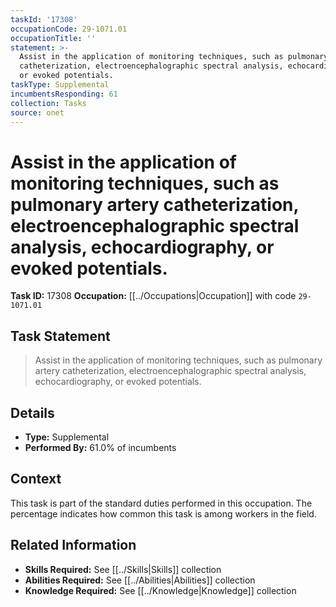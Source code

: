 ```yaml
---
taskId: '17308'
occupationCode: 29-1071.01
occupationTitle: ''
statement: >-
  Assist in the application of monitoring techniques, such as pulmonary artery
  catheterization, electroencephalographic spectral analysis, echocardiography,
  or evoked potentials.
taskType: Supplemental
incumbentsResponding: 61
collection: Tasks
source: onet
---
```

# Assist in the application of monitoring techniques, such as pulmonary artery catheterization, electroencephalographic spectral analysis, echocardiography, or evoked potentials.

**Task ID:** 17308
**Occupation:** [[../Occupations|Occupation]] with code `29-1071.01`

## Task Statement

> Assist in the application of monitoring techniques, such as pulmonary artery catheterization, electroencephalographic spectral analysis, echocardiography, or evoked potentials.

## Details

- **Type:** Supplemental
- **Performed By:** 61.0% of incumbents

## Context

This task is part of the standard duties performed in this occupation. The percentage indicates how common this task is among workers in the field.

## Related Information

- **Skills Required:** See [[../Skills|Skills]] collection
- **Abilities Required:** See [[../Abilities|Abilities]] collection
- **Knowledge Required:** See [[../Knowledge|Knowledge]] collection
